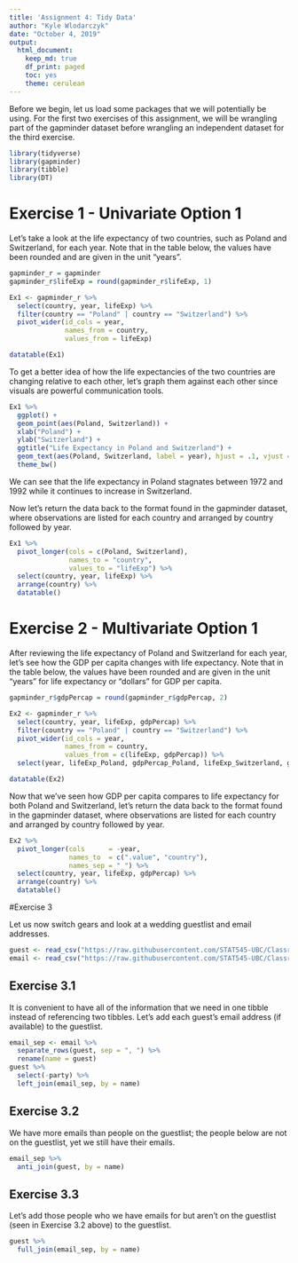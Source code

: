 ```yaml
---
title: 'Assignment 4: Tidy Data'
author: "Kyle Wlodarczyk"
date: "October 4, 2019"
output: 
  html_document:
    keep_md: true
    df_print: paged
    toc: yes
    theme: cerulean
---
```


Before we begin, let us load some packages that we will potentially be using. For the first two exercises of this assignment, we will be wrangling part of the gapminder dataset before wrangling an independent dataset for the third exercise.

```r
library(tidyverse)
library(gapminder)
library(tibble)
library(DT)
```

# Exercise 1 - Univariate Option 1

Let's take a look at the life expectancy of two countries, such as Poland and Switzerland, for each year. Note that in the table below, the values have been rounded and are given in the unit "years".

```r
gapminder_r = gapminder
gapminder_r$lifeExp = round(gapminder_r$lifeExp, 1)

Ex1 <- gapminder_r %>%
  select(country, year, lifeExp) %>%
  filter(country == "Poland" | country == "Switzerland") %>%
  pivot_wider(id_cols = year,
              names_from = country,
              values_from = lifeExp)

datatable(Ex1)
```

To get a better idea of how the life expectancies of the two countries are changing relative to each other, let's graph them against each other since visuals are powerful communication tools.

```r
Ex1 %>%
  ggplot() +
  geom_point(aes(Poland, Switzerland)) +
  xlab("Poland") +
  ylab("Switzerland") +
  ggtitle("Life Expectancy in Poland and Switzerland") +
  geom_text(aes(Poland, Switzerland, label = year), hjust = .1, vjust = -.3) +
  theme_bw()
```

We can see that the life expectancy in Poland stagnates between 1972 and 1992 while it continues to increase in Switzerland.

Now let's return the data back to the format found in the gapminder dataset, where observations are listed for each country and arranged by country followed by year.

```r
Ex1 %>%
  pivot_longer(cols = c(Poland, Switzerland),
               names_to = "country",
               values_to = "lifeExp") %>%
  select(country, year, lifeExp) %>%
  arrange(country) %>%
  datatable()
```


# Exercise 2 - Multivariate Option 1

After reviewing the life expectancy of Poland and Switzerland for each year, let's see how the GDP per capita changes with life expectancy. Note that in the table below, the values have been rounded and are given in the unit "years" for life expectancy or "dollars" for GDP per capita.

```r
gapminder_r$gdpPercap = round(gapminder_r$gdpPercap, 2)

Ex2 <- gapminder_r %>%
  select(country, year, lifeExp, gdpPercap) %>%
  filter(country == "Poland" | country == "Switzerland") %>%
  pivot_wider(id_cols = year,
              names_from = country,
              values_from = c(lifeExp, gdpPercap)) %>%
  select(year, lifeExp_Poland, gdpPercap_Poland, lifeExp_Switzerland, gdpPercap_Switzerland)

datatable(Ex2)
```

Now that we've seen how GDP per capita compares to life expectancy for both Poland and Switzerland, let's return the data back to the format found in the gapminder dataset, where observations are listed for each country and arranged by country followed by year.

```r
Ex2 %>%
  pivot_longer(cols      = -year, 
               names_to  = c(".value", "country"),
               names_sep = "_") %>%
  select(country, year, lifeExp, gdpPercap) %>%
  arrange(country) %>%
  datatable()
```


#Exercise 3

Let us now switch gears and look at a wedding guestlist and email addresses.

```r
guest <- read_csv("https://raw.githubusercontent.com/STAT545-UBC/Classroom/master/data/wedding/attend.csv")
email <- read_csv("https://raw.githubusercontent.com/STAT545-UBC/Classroom/master/data/wedding/emails.csv")
```

## Exercise 3.1

It is convenient to have all of the information that we need in one tibble instead of referencing two tibbles. Let's add each guest's email address (if available) to the guestlist.

```r
email_sep <- email %>%
  separate_rows(guest, sep = ", ") %>%
  rename(name = guest)
guest %>%
  select(-party) %>%
  left_join(email_sep, by = name)
```

## Exercise 3.2

We have more emails than people on the guestlist; the people below are not on the guestlist, yet we still have their emails. 

```r
email_sep %>%
  anti_join(guest, by = name)
```

## Exercise 3.3

Let's add those people who we have emails for but aren't on the guestlist (seen in Exercise 3.2 above) to the guestlist.

```r
guest %>%
  full_join(email_sep, by = name)
```

